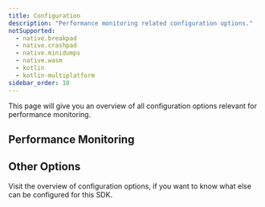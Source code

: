 ```yaml
---
title: Configuration
description: "Performance monitoring related configuration options."
notSupported:
  - native.breakpad
  - native.crashpad
  - native.minidumps
  - native.wasm
  - kotlin
  - kotlin-multiplatform
sidebar_order: 10
---
```


This page will give you an overview of all configuration options relevant for performance monitoring.

## Performance Monitoring

<PlatformContent includePath="performance-monitoring/configuration/options-overview/" />

## Other Options

Visit the <PlatformLink to="/configuration/options/">overview of configuration options</PlatformLink>, if you want to know what else can be configured for this SDK.

<PageGrid />
